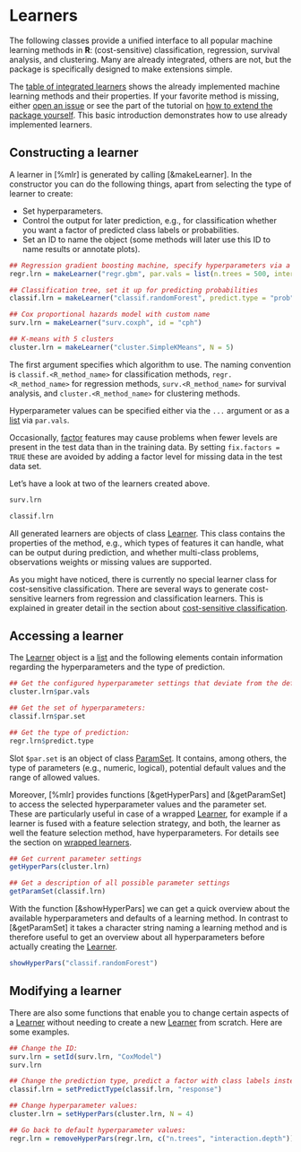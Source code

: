 # Learners
The following classes provide a unified interface to all popular machine learning methods in **R**:
(cost-sensitive) classification, regression, survival analysis, and clustering.
Many are already integrated, others are not, but the package is specifically designed to make extensions simple.

The [table of integrated learners](integrated_learners.md) shows the already
implemented machine learning methods and their properties.
If your favorite method is missing, either [open an issue](https://github.com/berndbischl/mlr/issues) or see the part of the tutorial on [how to extend the package yourself](create_learner.md).
This basic introduction demonstrates how to use already implemented learners.


## Constructing a learner
A learner in [%mlr] is generated by calling [&makeLearner].
In the constructor you can do the following things, apart from selecting the type of learner to create:

* Set hyperparameters.
* Control the output for later prediction, e.g., for classification
  whether you want a factor of predicted class labels or probabilities.
* Set an ID to name the object (some methods will later use this ID to name results or annotate plots).

```r
## Regression gradient boosting machine, specify hyperparameters via a list
regr.lrn = makeLearner("regr.gbm", par.vals = list(n.trees = 500, interaction.depth = 3))

## Classification tree, set it up for predicting probabilities
classif.lrn = makeLearner("classif.randomForest", predict.type = "prob", fix.factors = TRUE)

## Cox proportional hazards model with custom name
surv.lrn = makeLearner("surv.coxph", id = "cph")

## K-means with 5 clusters
cluster.lrn = makeLearner("cluster.SimpleKMeans", N = 5)
```

The first argument specifies which algorithm to use.
The naming convention is ``classif.<R_method_name>`` for
classification methods, ``regr.<R_method_name>`` for regression methods,
``surv.<R_method_name>`` for survival analysis, and ``cluster.<R_method_name>``
for clustering methods.

Hyperparameter values can be specified either via the ``...`` argument or as a [list](&base::list)
via ``par.vals``.

Occasionally, [factor](&base::factor) features may cause problems when fewer levels are present in the
test data than in the training data.
By setting ``fix.factors = TRUE`` these are avoided by adding a factor level for missing data in the test data set.

Let's have a look at two of the learners created above.

```r
surv.lrn

classif.lrn
```

All generated learners are objects of class [Learner](&makeLearner).
This class contains the properties of the method, e.g., which types of features it can handle,
what can be output during prediction, and whether multi-class problems,
observations weights or missing values are supported.

As you might have noticed, there is currently no special learner class for cost-sensitive classification.
There are several ways to generate cost-sensitive learners from regression and classification
learners. This is explained in greater detail in the section about
[cost-sensitive classification](cost_sensitive_classif.md).


## Accessing a learner
The [Learner](&makeLearner) object is a [list](&base::list) and the following elements contain
information regarding the hyperparameters and the type of prediction.

```r
## Get the configured hyperparameter settings that deviate from the defaults:
cluster.lrn$par.vals

## Get the set of hyperparameters:
classif.lrn$par.set

## Get the type of prediction:
regr.lrn$predict.type
```

Slot ``$par.set`` is an object of class [ParamSet](&ParamHelpers::makeParamSet).
It contains, among others, the type of parameters (e.g., numeric, logical), potential
default values and the range of allowed values.

Moreover, [%mlr] provides functions [&getHyperPars] and [&getParamSet] to access the
selected hyperparameter values and the parameter set.
These are particularly useful in case of a wrapped [Learner](&makeLearner),
for example if a learner is fused with a feature selection strategy, and both, the learner
as well the feature selection method, have hyperparameters.
For details see the section on [wrapped learners](wrapper.md).

```r
## Get current parameter settings
getHyperPars(cluster.lrn)

## Get a description of all possible parameter settings
getParamSet(classif.lrn)
```

With the function [&showHyperPars] we can get a quick overview about the available hyperparameters
and defaults of a learning method.
In contrast to [&getParamSet] it takes a character string naming a learning method
and is therefore useful to get an overview about all hyperparameters before actually creating
the [Learner](&makeLearner).

```r
showHyperPars("classif.randomForest")
```


## Modifying a learner

There are also some functions that enable you to change certain aspects
of a [Learner](&makeLearner) without needing to create a new [Learner](&makeLearner) from scratch.
Here are some examples.

```r
## Change the ID:
surv.lrn = setId(surv.lrn, "CoxModel")
surv.lrn

## Change the prediction type, predict a factor with class labels instead of probabilities:
classif.lrn = setPredictType(classif.lrn, "response")

## Change hyperparameter values:
cluster.lrn = setHyperPars(cluster.lrn, N = 4)

## Go back to default hyperparameter values:
regr.lrn = removeHyperPars(regr.lrn, c("n.trees", "interaction.depth"))
```
